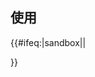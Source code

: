 {{Documentation subpage}}
<!-- Categories go at the bottom of this page and interwikis go in Wikidata. -->
{{No documentation}}
==使用==

<includeonly>{{#ifeq:{{SUBPAGENAME}}|sandbox||
<!-- Categories go here, and interwikis go in Wikidata -->

}}</includeonly>